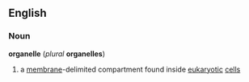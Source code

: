 ==English==
===Noun===
''' organelle ''' (''plural'' ''' organelles ''')
#a [[membrane]]-delimited compartment found inside [[eukaryote|eukaryotic]] [[cell]]s